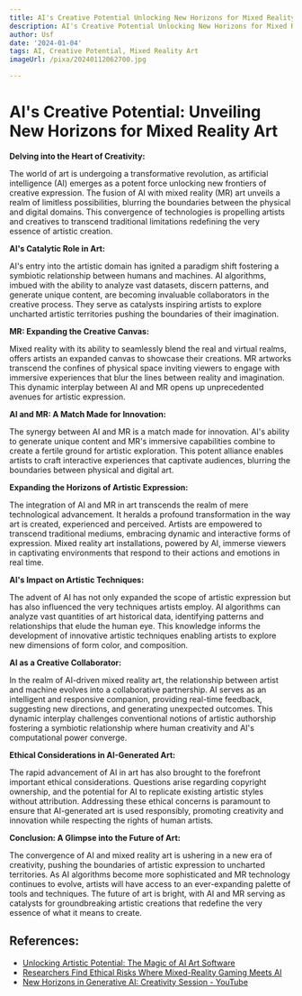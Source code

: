 ```yaml
---
title: AI's Creative Potential Unlocking New Horizons for Mixed Reality Art
description: AI's Creative Potential Unlocking New Horizons for Mixed Reality Art
author: Usf
date: '2024-01-04'
tags: AI, Creative Potential, Mixed Reality Art
imageUrl: /pixa/20240112062700.jpg

---
```

# AI's Creative Potential: Unveiling New Horizons for Mixed Reality Art

**Delving into the Heart  of Creativity:**

The world of art is undergoing a transformative revolution, as artificial intelligence (AI) emerges  as  a potent force unlocking new frontiers of creative expression. The fusion of AI with mixed reality (MR) art unveils a  realm of limitless possibilities, blurring the boundaries between the physical  and digital  domains. This convergence of technologies is propelling artists and creatives to transcend traditional limitations  redefining the very essence  of artistic creation.

**AI's Catalytic Role in Art:**

AI's entry into the artistic domain has ignited a paradigm shift fostering a  symbiotic relationship between humans and  machines. AI algorithms,  imbued with the ability to analyze vast  datasets, discern patterns, and generate unique content, are becoming  invaluable collaborators in the creative process. They serve as catalysts inspiring artists to  explore  uncharted artistic territories pushing the boundaries of their imagination.

**MR: Expanding the Creative  Canvas:**

Mixed reality with its ability to seamlessly blend the real and virtual realms,  offers artists an expanded canvas to showcase their creations.  MR artworks transcend  the confines of physical space inviting viewers to engage with immersive experiences  that blur the lines between reality and imagination. This dynamic interplay between AI and MR opens up unprecedented avenues for artistic expression.

**AI and  MR: A Match Made for Innovation:**

The synergy between AI and MR is a match made for innovation. AI's  ability to generate unique  content and MR's immersive capabilities combine to create a  fertile ground for artistic exploration.  This  potent alliance enables artists to craft interactive  experiences that captivate audiences, blurring the boundaries between physical and digital art.

**Expanding the Horizons of Artistic  Expression:**

The integration of AI and MR in art transcends the  realm of  mere technological advancement.  It heralds a profound transformation in the way art is created, experienced  and  perceived. Artists are empowered to transcend traditional mediums, embracing  dynamic and interactive forms of expression. Mixed reality art installations, powered by AI, immerse viewers in captivating environments that respond to their actions and emotions in real time.

**AI's Impact on Artistic Techniques:**

The advent  of AI has not only expanded the scope of artistic expression but has  also influenced  the very  techniques artists employ. AI algorithms can analyze vast quantities of art historical data, identifying patterns and relationships that elude  the human eye.  This knowledge informs  the development of innovative artistic techniques enabling artists to explore new dimensions of form color, and composition.

**AI as  a Creative Collaborator:**

In the realm of AI-driven mixed reality art, the relationship between artist and machine  evolves into a collaborative  partnership.  AI serves as an intelligent and responsive companion, providing  real-time feedback, suggesting new directions, and generating unexpected outcomes. This dynamic interplay challenges conventional notions of artistic  authorship fostering a symbiotic relationship where human creativity and AI's computational power converge.

**Ethical Considerations in AI-Generated Art:**

The rapid  advancement of  AI in art has also  brought to the forefront important ethical considerations. Questions arise regarding copyright ownership, and the potential for AI  to replicate existing artistic styles without  attribution. Addressing these ethical concerns is paramount to  ensure  that AI-generated art is used responsibly, promoting creativity and innovation while respecting the rights of human artists.

**Conclusion: A Glimpse into the Future of Art:**

The convergence of  AI and mixed reality art is ushering in a new  era of creativity, pushing the boundaries of artistic expression to uncharted territories. As AI algorithms become more  sophisticated and MR technology continues to evolve, artists will have access to an ever-expanding palette of  tools and techniques. The future of art is  bright, with AI and  MR serving as catalysts for groundbreaking artistic creations that redefine the very essence of what it means to create.

## References:
- [Unlocking Artistic Potential: The Magic of AI Art Software](https://lifestyleforreallife.com/2024/01/10/ai-art-software/)
- [Researchers Find Ethical Risks Where Mixed-Reality Gaming Meets AI](https://news.njit.edu/researchers-find-ethical-risks-where-mixed-reality-gaming-meets-ai)
- [New Horizons in Generative AI: Creativity Session - YouTube](https://www.youtube.com/watch?v=Rgaqm1ssBcg)
